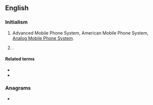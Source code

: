 {{also|amps}}
==English==
{{wikipedia}}

===Initialism===
{{en-initialism}}

# {{lb|en|electronics}} Advanced Mobile Phone System, American Mobile Phone System, [[w:Analog Mobile Phone System|Analog Mobile Phone System]].
# {{w|All Media and Products Survey}}.

====Related terms====
* {{l|en|mobile phone}}
* {{l|en|TACS}}

===Anagrams===
* {{anagrams|en|a=amps|APMs|MPAs|SPAM|Spam|maps|pams|sAMP|samp|spam}}